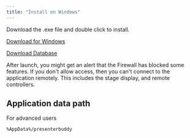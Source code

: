 ```yaml
---
title: "Install on Windows"
---
```


Download the .exe file and double click to install.

<a href="https://pb.worshipbuddy.org/PresenterBuddy%20Windows.exe">
Download for Windows</a>

<a href="https://pb.worshipbuddy.org/NTC%20Songs%20-%202024.zip">Download Database</a>


<CardGroup cols="1">
  <Card title="INFO">
    After launch, you might get an alert that the Firewall has blocked some features. If you don't allow access, then you can't connect to the application remotely. This includes the stage display, and remote controllers.
  </Card>
</CardGroup>

## Application data path

For advanced users

<CodeGroup>

```bash cmd
%AppData%/presenterbuddy
```

</CodeGroup>